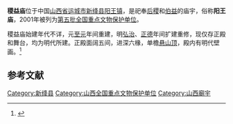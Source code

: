 {{coord|35|30|37|N|111|06|45|E|display=title|scale:10000}}
{{文物保护单位
| 级别 = 全国
| 名称 = 稷益庙
| 图片 = 
| 所在 = [[山西省|山西省]][[新绛县|新绛县]]
| 分类 = 古建筑
| 时代 = [[明朝|明]]
| 编号 = [[第五批全国重点文物保护单位|第五批]]第273项
| 登录 = 2001年6月25日
}}
'''稷益庙'''位于中国[[山西省|山西省]][[运城市|运城市]][[新绛县|新绛县]][[阳王镇|阳王镇]]，是祀奉[[后稷|后稷]]和[[伯益|伯益]]的庙宇，俗称'''阳王庙'''，2001年被列为[[第五批全国重点文物保护单位|第五批全国重点文物保护单位]]。

稷益庙始建年代不详，元[[至元|至元]]年间重建，明[[弘治|弘治]]、[[正德_(明朝)|正德]]年间扩建重修，现仅存正殿和舞台，均为明代所建。正殿面阔五间，进深六椽，单檐[[悬山顶|悬山顶]]，殿内有明代壁画。<ref>{{Cite book |title=全国重点文物保护单位·第一至第五批·第Ⅰ卷 |publisher=文物出版社 |year=2004 |isbn=7-5010-1525-2 |pages=416 }}</ref>

==参考文献==
{{reflist}}

{{山西全国重点文物保护单位}}

{{DEFAULTSORT:Ji}}
[[Category:新绛县|Category:新绛县]]
[[Category:山西全国重点文物保护单位|Category:山西全国重点文物保护单位]]
[[Category:山西廟宇|Category:山西廟宇]]